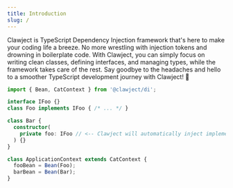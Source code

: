 ```yaml
---
title: Introduction
slug: /
---
```


Clawject is TypeScript Dependency Injection framework that's here to make your coding life a breeze.
No more wrestling with injection tokens and drowning in boilerplate code.
With Clawject, you can simply focus on writing clean classes, defining interfaces, and managing types,
while the framework takes care of the rest.
Say goodbye to the headaches and hello to a smoother TypeScript development journey with Clawject!
🎉

```ts title="main.ts"
import { Bean, CatContext } from '@clawject/di';

interface IFoo {}
class Foo implements IFoo { /* ... */ }

class Bar {
  constructor(
    private foo: IFoo // <-- Clawject will automatically inject implementation of IFoo interface
  ) {}
}

class ApplicationContext extends CatContext {
  fooBean = Bean(Foo);
  barBean = Bean(Bar);
}
```
